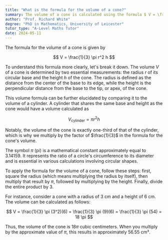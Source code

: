 ```yaml
---
title: "What is the formula for the volume of a cone?"
summary: The volume of a cone is calculated using the formula $ V = \frac{1}{3} \pi r^2 h $, where $ r $ is the radius and $ h $ is the height.
author: "Prof. Richard White"
degree: "PhD in Mathematics, University of Leicester"
tutor_type: "A-Level Maths Tutor"
date: 2024-05-11
---
```


The formula for the volume of a cone is given by 

$$ 
V = \frac{1}{3} \pi r^2 h 
$$ 

To understand this formula more clearly, let's break it down. The volume $V$ of a cone is determined by two essential measurements: the radius $r$ of its circular base and the height $h$ of the cone. The radius is defined as the distance from the center of the base to its edge, while the height is the perpendicular distance from the base to the tip, or apex, of the cone.

This volume formula can be further elucidated by comparing it to the volume of a cylinder. A cylinder that shares the same base and height as the cone would have a volume calculated as 

$$ 
V_{\text{cylinder}} = \pi r^2 h 
$$ 

Notably, the volume of the cone is exactly one-third of that of the cylinder, which is why we multiply by the factor of $\frac{1}{3}$ in the formula for the cone's volume.

The symbol $\pi$ (pi) is a mathematical constant approximately equal to $3.14159$. It represents the ratio of a circle's circumference to its diameter and is essential in various calculations involving circular shapes.

To apply the formula for the volume of a cone, follow these steps: first, square the radius (which means multiplying the radius by itself), then multiply that result by $\pi$, followed by multiplying by the height. Finally, divide the entire product by $3$. 

For instance, consider a cone with a radius of $3$ cm and a height of $6$ cm. The volume can be calculated as follows:

$$ 
V = \frac{1}{3} \pi (3^2)(6) = \frac{1}{3} \pi (9)(6) = \frac{1}{3} \pi (54) = 18 \pi 
$$ 

Thus, the volume of the cone is $18 \pi$ cubic centimeters. When you multiply by the approximate value of $\pi$, this results in approximately $56.55$ cm³.
    
